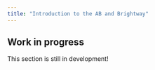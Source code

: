 ```yaml
---
title: "Introduction to the AB and Brightway"
---
```


::: {.callout-caution}
## Work in progress

This section is still in development!
:::
